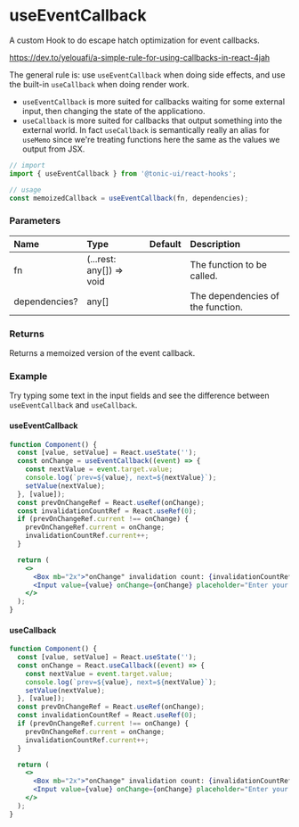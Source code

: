 # useEventCallback

A custom Hook to do escape hatch optimization for event callbacks.

https://dev.to/yelouafi/a-simple-rule-for-using-callbacks-in-react-4jah

The general rule is: use `useEventCallback` when doing side effects, and use the built-in `useCallback` when doing render work.
* `useEventCallback` is more suited for callbacks waiting for some external input, then changing the state of the applicationo.
* `useCallback` is more suited for callbacks that output something into the external world. In fact `useCallback` is semantically really an alias for `useMemo` since we're treating functions here the same as the values we output from JSX.

```js
// import
import { useEventCallback } from '@tonic-ui/react-hooks';

// usage
const memoizedCallback = useEventCallback(fn, dependencies);
```

### Parameters

| Name | Type | Default | Description |
| :--- | :--- | :------ | :---------- |
| fn | (...rest: any[]) => void | | The function to be called. |
| dependencies? | any[] | | The dependencies of the function. |

### Returns

Returns a memoized version of the event callback.

### Example

Try typing some text in the input fields and see the difference between `useEventCallback` and `useCallback`.

#### useEventCallback

```jsx
function Component() {
  const [value, setValue] = React.useState('');
  const onChange = useEventCallback((event) => {
    const nextValue = event.target.value;
    console.log(`prev=${value}, next=${nextValue}`);
    setValue(nextValue);
  }, [value]);
  const prevOnChangeRef = React.useRef(onChange);
  const invalidationCountRef = React.useRef(0);
  if (prevOnChangeRef.current !== onChange) {
    prevOnChangeRef.current = onChange;
    invalidationCountRef.current++;
  }

  return (
    <>
      <Box mb="2x">"onChange" invalidation count: {invalidationCountRef.current}</Box>
      <Input value={value} onChange={onChange} placeholder="Enter your text" />
    </>
  );
}
```

#### useCallback

```jsx
function Component() {
  const [value, setValue] = React.useState('');
  const onChange = React.useCallback((event) => {
    const nextValue = event.target.value;
    console.log(`prev=${value}, next=${nextValue}`);
    setValue(nextValue);
  }, [value]);
  const prevOnChangeRef = React.useRef(onChange);
  const invalidationCountRef = React.useRef(0);
  if (prevOnChangeRef.current !== onChange) {
    prevOnChangeRef.current = onChange;
    invalidationCountRef.current++;
  }

  return (
    <>
      <Box mb="2x">"onChange" invalidation count: {invalidationCountRef.current}</Box>
      <Input value={value} onChange={onChange} placeholder="Enter your text" />
    </>
  );
}
```

